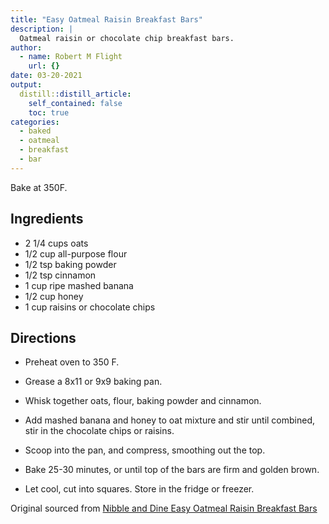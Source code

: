 ```yaml
---
title: "Easy Oatmeal Raisin Breakfast Bars"
description: |
  Oatmeal raisin or chocolate chip breakfast bars.
author:
  - name: Robert M Flight
    url: {}
date: 03-20-2021
output:
  distill::distill_article:
    self_contained: false
    toc: true
categories:
  - baked
  - oatmeal
  - breakfast
  - bar
---
```


Bake at 350F.

## Ingredients

* 2 1/4 cups oats
* 1/2 cup all-purpose flour
* 1/2 tsp baking powder
* 1/2 tsp cinnamon
* 1 cup ripe mashed banana
* 1/2 cup honey
* 1 cup raisins or chocolate chips

## Directions

* Preheat oven to 350 F.
* Grease a 8x11 or 9x9 baking pan.

* Whisk together oats, flour, baking powder and cinnamon.
* Add mashed banana and honey to oat mixture and stir until combined, stir in the chocolate chips or raisins.
* Scoop into the pan, and compress, smoothing out the top.
* Bake 25-30 minutes, or until top of the bars are firm and golden brown.
* Let cool, cut into squares. Store in the fridge or freezer.

Original sourced from [Nibble and Dine Easy Oatmeal Raisin Breakfast Bars](https://nibbleanddine.com/easy-oatmeal-raisin-breakfast-bars/?fbclid=IwAR3SFGy_rPVgo1Nc6ybOZBULJYDPGY0W_yO7ST1HOV6uYDDHG3p1AZJO8U0#tasty-recipes-3178)
